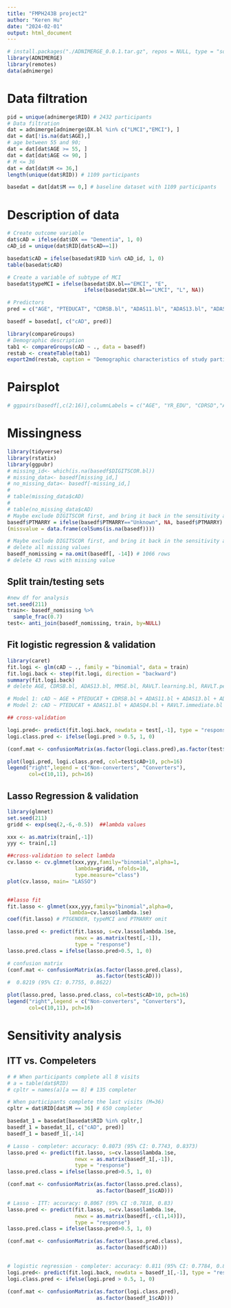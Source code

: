---
title: "FMPH243B project2"
author: "Keren Hu"
date: "2024-02-01"
output: html_document
---

```{r}
# install.packages("./ADNIMERGE_0.0.1.tar.gz", repos = NULL, type = "source")
library(ADNIMERGE)
library(remotes)
data(adnimerge)
```

# Data filtration
```{r}
pid = unique(adnimerge$RID) # 2432 participants
# Data filtration
dat = adnimerge[adnimerge$DX.bl %in% c("LMCI","EMCI"), ]
dat = dat[!is.na(dat$AGE),]
# age between 55 and 90;
dat = dat[dat$AGE >= 55, ]
dat = dat[dat$AGE <= 90, ]
# M <= 36
dat = dat[dat$M <= 36,]
length(unique(dat$RID)) # 1109 participants

basedat = dat[dat$M == 0,] # baseline dataset with 1109 participants
```

# Description of data
```{r}
# Create outcome variable 
dat$cAD = ifelse(dat$DX == "Dementia", 1, 0)
cAD_id = unique(dat$RID[dat$cAD==1])

basedat$cAD = ifelse(basedat$RID %in% cAD_id, 1, 0)
table(basedat$cAD)

# Create a variable of subtype of MCI
basedat$typeMCI = ifelse(basedat$DX.bl=="EMCI", "E",
                         ifelse(basedat$DX.bl=="LMCI", "L", NA))

# Predictors
pred = c("AGE", "PTEDUCAT", "CDRSB.bl", "ADAS11.bl", "ADAS13.bl", "ADASQ4.bl", "MMSE.bl", "RAVLT.immediate.bl", "RAVLT.learning.bl", "RAVLT.forgetting.bl", "RAVLT.perc.forgetting.bl", "LDELTOTAL.bl", "DIGITSCOR.bl", "TRABSCOR.bl", "FAQ.bl", "PTGENDER", "typeMCI", "PTMARRY")

basedf = basedat[, c("cAD", pred)]

library(compareGroups)
# Demographic description
tab1 <- compareGroups(cAD ~ ., data = basedf)
restab <- createTable(tab1)
export2md(restab, caption = "Demographic characteristics of study participants")
```


# Pairsplot
```{r, warning=FALSE, message=FALSE}
# ggpairs(basedf[,c(2:16)],columnLabels = c("AGE", "YR_EDU", "CDRSD","ADAS11","ADAS13","ADASQ4","MMSE","RAVLT-I","RAVLT-L","RAVLT-F","RAVLT-PF","LDT","DIGIT","TMTBT","FAQ")) + theme(axis.text.x = element_text(face = "italic", color = "black",size = 6, angle = 45), axis.text.y=(element_text(face = "italic", color = "black",size = 6, angle = 45)))

```


# Missingness
```{r}
library(tidyverse)
library(rstatix)
library(ggpubr)
# missing_id<- which(is.na(basedf$DIGITSCOR.bl))
# missing_data<- basedf[missing_id,]
# no_missing_data<- basedf[-missing_id,]
# 
# table(missing_data$cAD)
# 
# table(no_missing_data$cAD)
# Maybe exclude DIGITSCOR first, and bring it back in the sensitivity analysis
basedf$PTMARRY = ifelse(basedf$PTMARRY=="Unknown", NA, basedf$PTMARRY)
(missvalue = data.frame(colSums(is.na(basedf))))

# Maybe exclude DIGITSCOR first, and bring it back in the sensitivity analysis
# delete all missing values
basedf_nomissing = na.omit(basedf[, -14]) # 1066 rows
# delete 43 rows with missing value
```

## Split train/testing sets

```{r, message=FALSE, warning=FALSE}
#new df for analysis
set.seed(211)
train<- basedf_nomissing %>%
  sample_frac(0.7)
test<- anti_join(basedf_nomissing, train, by=NULL)
```

## Fit logistic regression & validation

```{r}
library(caret)
fit.logi <- glm(cAD ~ ., family = "binomial", data = train)
fit.logi.back <- step(fit.logi, direction = "backward")
summary(fit.logi.back)
# delete AGE, CDRSB.bl, ADAS13.bl, MMSE.bl, RAVLT.learning.bl, RAVLT.perc.forgetting.bl, LDELTOTAL.bl, PTMARRY 8 variables during backward elimination 

# Model 1: cAD ~ AGE + PTEDUCAT + CDRSB.bl + ADAS11.bl + ADAS13.bl + ADASQ4.bl + MMSE.bl + RAVLT.immediate.bl + RAVLT.learning.bl + RAVLT.forgetting.bl + RAVLT.perc.forgetting.bl + LDELTOTAL.bl + TRABSCOR.bl + FAQ.bl + PTGENDER + typeMCI + PTMARRY
# Model 2: cAD ~ PTEDUCAT + ADAS11.bl + ADASQ4.bl + RAVLT.immediate.bl + RAVLT.forgetting.bl + TRABSCOR.bl + FAQ.bl + PTGENDER + typeMCI

## cross-validation

logi.pred<- predict(fit.logi.back, newdata = test[,-1], type = "response")
logi.class.pred <- ifelse(logi.pred > 0.5, 1, 0)

(conf.mat <- confusionMatrix(as.factor(logi.class.pred),as.factor(test$cAD))) # 0.8062  (95% CI: 0.7586, 0.8481)

plot(logi.pred, logi.class.pred, col=test$cAD+10, pch=16)
legend("right",legend = c("Non-converters", "Converters"),
       col=c(10,11), pch=16)
```

## Lasso Regression & validation

```{r, warning=FALSE}
library(glmnet)
set.seed(211)
gridd <- exp(seq(2,-6,-0.5))  ##lambda values

xxx <- as.matrix(train[,-1])
yyy <- train[,1]

##cross-validation to select lambda
cv.lasso <- cv.glmnet(xxx,yyy,family="binomial",alpha=1,
                      lambda=gridd, nfolds=10,
                      type.measure="class")
plot(cv.lasso, main= "LASSO")


##lasso fit
fit.lasso <- glmnet(xxx,yyy,family="binomial",alpha=0,
                    lambda=cv.lasso$lambda.1se)
coef(fit.lasso) # PTGENDER, typeMCI and PTMARRY omit

lasso.pred <- predict(fit.lasso, s=cv.lasso$lambda.1se, 
                      newx = as.matrix(test[,-1]),
                      type = "response")
lasso.pred.class = ifelse(lasso.pred>0.5, 1, 0)

# confusion matrix
(conf.mat <- confusionMatrix(as.factor(lasso.pred.class),
                             as.factor(test$cAD)))
#  0.8219 (95% CI: 0.7755, 0.8622)

plot(lasso.pred, lasso.pred.class, col=test$cAD+10, pch=16)
legend("right",legend = c("Non-converters", "Converters"),
       col=c(10,11), pch=16)
```

# Sensitivity analysis
## ITT vs. Compeleters
```{r}
# # When participants complete all 8 visits
# a = table(dat$RID)
# cpltr = names(a)[a == 8] # 135 completer

# When participants complete the last visits (M=36)
cpltr = dat$RID[dat$M == 36] # 650 completer

basedat_1 = basedat[basedat$RID %in% cpltr,]
basedf_1 = basedat_1[, c("cAD", pred)]
basedf_1 = basedf_1[,-14]

# Lasso - completer: accuracy: 0.8073 (95% CI: 0.7743, 0.8373)
lasso.pred <- predict(fit.lasso, s=cv.lasso$lambda.1se, 
                      newx = as.matrix(basedf_1[,-1]),
                      type = "response")
lasso.pred.class = ifelse(lasso.pred>0.5, 1, 0)

(conf.mat <- confusionMatrix(as.factor(lasso.pred.class),
                             as.factor(basedf_1$cAD)))

# Lasso - ITT: accuracy: 0.8067 (95% CI :0.7818, 0.83)
lasso.pred <- predict(fit.lasso, s=cv.lasso$lambda.1se, 
                      newx = as.matrix(basedf[,-c(1,14)]),
                      type = "response")
lasso.pred.class = ifelse(lasso.pred>0.5, 1, 0)

(conf.mat <- confusionMatrix(as.factor(lasso.pred.class),
                             as.factor(basedf$cAD)))


# logistic regression - completer: accuracy: 0.811 (95% CI: 0.7784, 0.8408)
logi.pred<- predict(fit.logi.back, newdata = basedf_1[,-1], type = "response")
logi.class.pred <- ifelse(logi.pred > 0.5, 1, 0)

(conf.mat <- confusionMatrix(as.factor(logi.class.pred),
                             as.factor(basedf_1$cAD)))
```


